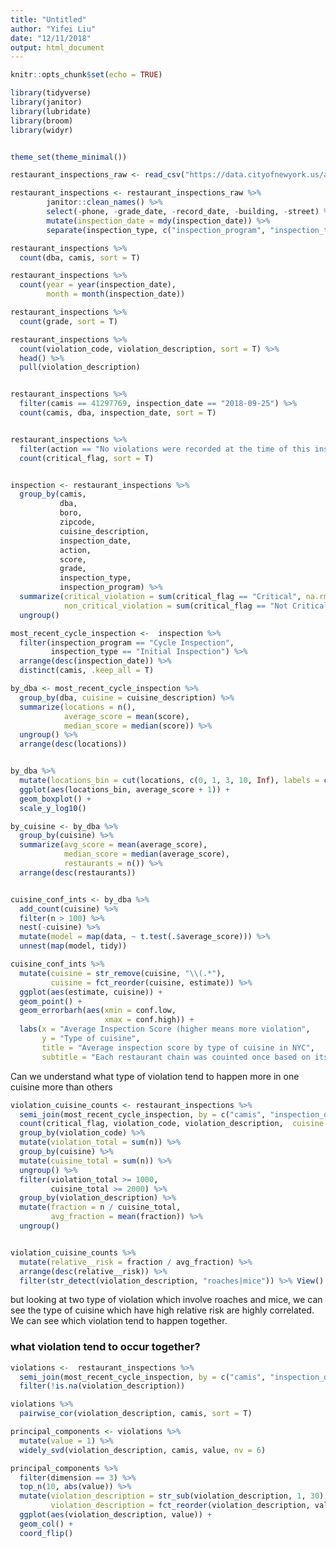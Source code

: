 ```yaml
---
title: "Untitled"
author: "Yifei Liu"
date: "12/11/2018"
output: html_document
---
```


```r
knitr::opts_chunk$set(echo = TRUE)
```

```r
library(tidyverse)
library(janitor)
library(lubridate)
library(broom)
library(widyr)


theme_set(theme_minimal())

restaurant_inspections_raw <- read_csv("https://data.cityofnewyork.us/api/views/43nn-pn8j/rows.csv")

restaurant_inspections <- restaurant_inspections_raw %>% 
        janitor::clean_names() %>%
        select(-phone, -grade_date, -record_date, -building, -street) %>%
        mutate(inspection_date = mdy(inspection_date)) %>%
        separate(inspection_type, c("inspection_program", "inspection_type"), sep = " / ")


```




```r
restaurant_inspections %>%
  count(dba, camis, sort = T)

restaurant_inspections %>%
  count(year = year(inspection_date),
        month = month(inspection_date)) 

restaurant_inspections %>%
  count(grade, sort = T)

restaurant_inspections %>%
  count(violation_code, violation_description, sort = T) %>%
  head() %>%
  pull(violation_description)


restaurant_inspections %>%
  filter(camis == 41297769, inspection_date == "2018-09-25") %>%
  count(camis, dba, inspection_date, sort = T)


restaurant_inspections %>%
  filter(action == "No violations were recorded at the time of this inspection.") %>%
  count(critical_flag, sort = T)


inspection <- restaurant_inspections %>%
  group_by(camis,
           dba,
           boro,
           zipcode,
           cuisine_description,
           inspection_date,
           action,
           score,
           grade,
           inspection_type,
           inspection_program) %>%
  summarize(critical_violation = sum(critical_flag == "Critical", na.rm = T),
            non_critical_violation = sum(critical_flag == "Not Critical", na.rm = T)) %>%
  ungroup()

most_recent_cycle_inspection <-  inspection %>%
  filter(inspection_program == "Cycle Inspection",
         inspection_type == "Initial Inspection") %>%
  arrange(desc(inspection_date)) %>%
  distinct(camis, .keep_all = T)

```





```r

by_dba <- most_recent_cycle_inspection %>%
  group_by(dba, cuisine = cuisine_description) %>%
  summarize(locations = n(),
            average_score = mean(score),
            median_score = median(score)) %>%
  ungroup() %>%
  arrange(desc(locations))


by_dba %>%
  mutate(locations_bin = cut(locations, c(0, 1, 3, 10, Inf), labels = c("1", "2-3", "3-10", ">10"))) %>%
  ggplot(aes(locations_bin, average_score + 1)) +
  geom_boxplot() +
  scale_y_log10()

```



```r
by_cuisine <- by_dba %>%
  group_by(cuisine) %>%
  summarize(avg_score = mean(average_score),
            median_score = median(average_score),
            restaurants = n()) %>%
  arrange(desc(restaurants))


cuisine_conf_ints <- by_dba %>%
  add_count(cuisine) %>%
  filter(n > 100) %>%
  nest(-cuisine) %>%
  mutate(model = map(data, ~ t.test(.$average_score))) %>%
  unnest(map(model, tidy))

cuisine_conf_ints %>%
  mutate(cuisine = str_remove(cuisine, "\\(.*"),
         cuisine = fct_reorder(cuisine, estimate)) %>%
  ggplot(aes(estimate, cuisine)) +
  geom_point() +
  geom_errorbarh(aes(xmin = conf.low,
                     xmax = conf.high)) +
  labs(x = "Average Inspection Score (higher means more violation",
       y = "Type of cuisine",
       title = "Average inspection score by type of cuisine in NYC",
       subtitle = "Each restaurant chain was couinted once based on its average score")


```



Can we understand what type of violation tend to happen more in one cuisine more than others
```r

violation_cuisine_counts <- restaurant_inspections %>%
  semi_join(most_recent_cycle_inspection, by = c("camis", "inspection_date")) %>%
  count(critical_flag, violation_code, violation_description,  cuisine = cuisine_description,sort = T) %>%
  group_by(violation_code) %>%
  mutate(violation_total = sum(n)) %>%
  group_by(cuisine) %>%
  mutate(cuisine_total = sum(n)) %>%
  ungroup() %>%
  filter(violation_total >= 1000,
         cuisine_total >= 2000) %>%
  group_by(violation_description) %>%
  mutate(fraction = n / cuisine_total,
         avg_fraction = mean(fraction)) %>%
  ungroup()


violation_cuisine_counts %>%
  mutate(relative__risk = fraction / avg_fraction) %>%
  arrange(desc(relative__risk)) %>% 
  filter(str_detect(violation_description, "roaches|mice")) %>% View()


```

but looking at two type of violation which involve roaches and mice, we can see the type of cuisine which have high relative risk are highly correlated. We can see which violation tend to happen together. 


### what violation tend to occur together?


```r


violations <-  restaurant_inspections %>%
  semi_join(most_recent_cycle_inspection, by = c("camis", "inspection_date")) %>%
  filter(!is.na(violation_description))

violations %>%
  pairwise_cor(violation_description, camis, sort = T) 

principal_components <- violations %>%
  mutate(value = 1) %>%
  widely_svd(violation_description, camis, value, nv = 6)

principal_components %>%
  filter(dimension == 3) %>%
  top_n(10, abs(value)) %>%
  mutate(violation_description = str_sub(violation_description, 1, 30),
         violation_description = fct_reorder(violation_description, value)) %>%
  ggplot(aes(violation_description, value)) +
  geom_col() +
  coord_flip()
```

























